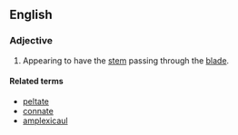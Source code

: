 
== English ==
===Adjective===
{{en-adj|-}}
#{{botany|of leaves}} Appearing to have the [[stem]] passing through the [[blade]].

====Related terms====
*[[peltate]]
*[[connate]]
*[[amplexicaul]]
